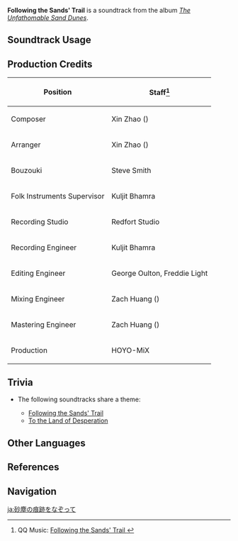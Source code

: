 {{See Also|To the Land of Desperation}}
{{Soundtrack Infobox
|image          = The Unfathomable Sand Dunes.png
|album          = The Unfathomable Sand Dunes
|disc           = 2
|number         = 80
|featured       =
|featured2      =
|featured3      =
|featured_disc  =
|featured_disc2 =
|featured_disc3 =
|youtube_id     = WyG9ryRDxSE
|spotify_id     = 4KXpK3K4x0WaEe4y2iNh9R
|previous       = Dust-Swept Perplexity
|next           = To the Land of Desperation
}}
'''Following the Sands' Trail''' is a soundtrack from the album ''[[The Unfathomable Sand Dunes]]''.

==Soundtrack Usage==
{{Soundtrack Usage
|quest    = 
|location = Land of Upper Setekh
|domain   = 
}}

==Production Credits==
{| class="wikitable"
! Position
! Staff<ref>QQ Music: [https://y.qq.com/n/ryqq/songDetail/001YJZgv4X9l2j Following the Sands' Trail {{zh|望尘行迹}}]</ref>
|-
! Composer
| Xin Zhao ({{zh|赵鑫}})
|-
! Arranger
| Xin Zhao ({{zh|赵鑫}})
|-
! Bouzouki
| Steve Smith
|-
! Folk Instruments Supervisor
| Kuljit Bhamra
|-
! Recording Studio
| Redfort Studio
|-
! Recording Engineer
| Kuljit Bhamra
|-
! Editing Engineer
| George Oulton, Freddie Light
|-
! Mixing Engineer
| Zach Huang ({{zh|黄巍}})
|-
! Mastering Engineer
| Zach Huang ({{zh|黄巍}})
|-
! Production
| HOYO-MiX
|}
<!--
==Gallery==
<gallery>
</gallery>
-->

==Trivia==
* <section begin="UpperSetekhTheme1" />The following soundtracks share a theme:
** [[Following the Sands' Trail]]
** [[To the Land of Desperation]] <section end="UpperSetekhTheme1" />

==Other Languages==
{{Other Languages
|en      = Following the Sands' Trail
|zhs     = 望尘行迹
|zhs_rm  = Wàngchén Xíngjì
|zht     = 望塵行跡
|zht_rm  = Wàngchén Xíngjī
|zh_tl   = Following the Trail of Dust
|ja      = 砂塵の痕跡をなぞって
|ja_rm   = Sajin no Konseki wo Nazotte
|ja_tl   = 
}}

==References==
{{Reflist}}

==Navigation==
{{Soundtrack Navbox|The Unfathomable Sand Dunes}}

[[ja:砂塵の痕跡をなぞって]]